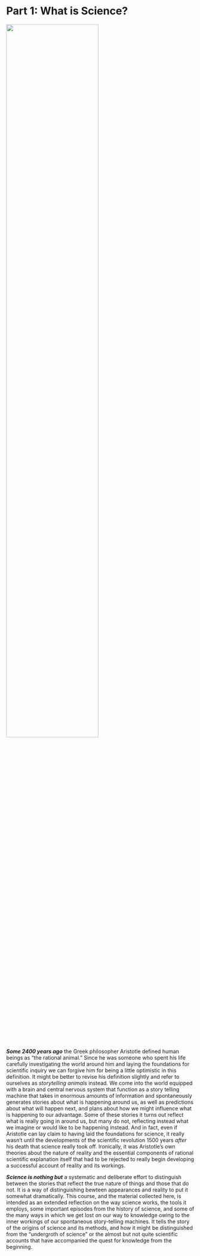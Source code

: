 # Part 1: What is Science? {#what-is}

:::{.centerpic}
![](img/carl-sagan.jpg){width=70%}
:::

**_Some 2400 years ago_** the Greek philosopher Aristotle defined human beings as "the rational animal." Since he was someone who spent his life carefully investigating the world around him and laying the foundations for scientific inquiry we can forgive him for being a little optimistic in this definition. It might be better to revise his definition slightly and refer to ourselves as *storytelling animals* instead. We come into the world equipped with a brain and central nervous system that function as a story telling machine that takes in enormous amounts of information and spontaneously generates stories about what is happening around us, as well as predictions about what will happen next, and plans about how we might influence what is happening to our advantage. Some of these stories it turns out reflect what is really going in around us, but many do not, reflecting instead what we imagine or would like to be happening instead. And in fact, even if Aristotle can lay claim to having laid the foundations for science, it really wasn't until the developments of the scientific revolution 1500 years *after* his death that science really took off. Ironically, it was Aristotle's own theories about the nature of reality and the essential components of rational scientific explanation itself that had to be rejected to really begin developing a successful account of reality and its workings.

**_Science is nothing but_** a systematic and deliberate effort to distinguish between the stories that reflect the true nature of things and those that do not. It is a way of distinguishing bewteen appearances and reality to put it somewhat dramatically. This course, and the material collected here, is intended as an extended reflection on the way science works, the tools it employs, some important episodes from the history of science, and some of the many ways in which we get lost on our way to knowledge owing to the inner workings of our spontaneous story-telling machines. It tells the story of the origins of science and its methods, and how it might be distinguished from the "undergroth of science" or the almost but not quite scientific accounts that have accompanied the quest for knowledge from the beginning.



